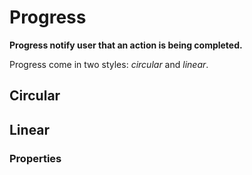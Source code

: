 # Progress

**Progress notify user that an action is being completed.**

Progress come in two styles: _circular_ and _linear_.

## Circular

<DemoBlock demo="circular" withThemeSwitcher />

## Linear

<DemoBlock demo="linear" withThemeSwitcher />

### Properties

<PropTable component="Progress" />
